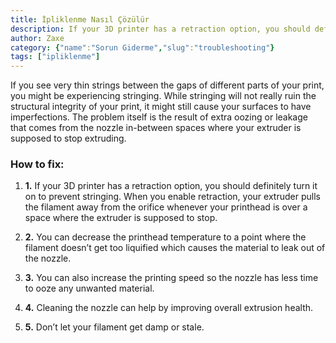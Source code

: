 ```yaml
---
title: İpliklenme Nasıl Çözülür
description: If your 3D printer has a retraction option, you should definitely turn it on to prevent stringing. When you enable retraction, your extruder pulls the filament away from the orifice whenever your printhead is over a space where the extruder is supposed to stop.
author: Zaxe
category: {"name":"Sorun Giderme","slug":"troubleshooting"}
tags: ["ipliklenme"]
---
```


<Aligned>
<ColumnImage image={{imageURL:"posts/common-3d-printing-problems-and-how-to-troubleshoot-them/img/stringing.webp",imageALT:"Stringing"}}>
If you see very thin strings between the gaps of different parts of your print, you might be experiencing stringing. While stringing will not really ruin the structural integrity of your print, it might still cause your surfaces to have imperfections. The problem itself is the result of extra oozing or leakage that comes from the nozzle in-between spaces where your extruder is supposed to stop extruding.
</ColumnImage>
<br/>

<h3>How to fix:</h3>

1. <strong className="list-number">1.</strong> If your 3D printer has a retraction option, you should definitely turn it on to prevent stringing. When you enable retraction, your extruder pulls the filament away from the orifice whenever your printhead is over a space where the extruder is supposed to stop.

2. <strong className="list-number">2.</strong> You can decrease the printhead temperature to a point where the filament doesn’t get too liquified which causes the material to leak out of the nozzle.

3. <strong className="list-number">3.</strong> You can also increase the printing speed so the nozzle has less time to ooze any unwanted material.

4. <strong className="list-number">4.</strong> Cleaning the nozzle can help by improving overall extrusion health.

5. <strong className="list-number">5.</strong> Don’t let your filament get damp or stale.
</Aligned>